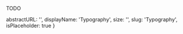 TODO

  abstractURL: '',
  displayName: 'Typography',
  size: '',
  slug: 'Typography',
  isPlaceholder: true
}
